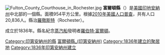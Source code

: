 {{Otheruses|富爾頓縣|subject=美國印地安納州的一個縣|other=同名的縣}}
{{Infobox U.S. County |
 county  = 富爾頓縣 |
 state = 印地安那州 |
 en county  = Fulton County |
 en state = Indiana |
 seal = |
 map size = 155 |
 founded = 1836年 |
 seat = [[羅徹斯特_(印地安納州)|羅徹斯特]] | 
 area = 954 [[km²|km²]] (369 [[square_mile|mi²]]) |
 area land  = 954 km² (369 mi²) |
 area water = 7 km² (3 mi²) |
 area percentage = 0.77% |
 census yr = 2010 |
 pop = 20,836 |
 density km = 21 | density mi = 56 |
 web = www.co.fulton.in.us |
|}}
[[File:Fulton_County_Courthouse_in_Rochester.jpg|thumb]]
'''富爾頓縣'''（{{lang-en|Fulton County}}）是[[美國|美國]][[印地安納州|印地安納州]]中北部的一個縣。面積954平方公里。根據[[2010年美國人口普查|2010年美國人口普查]]，共有人口20,836人。縣治[[羅徹斯特_(印地安納州)|羅徹斯特]]（Rochester）。

成立於1836年。縣名紀念[[蒸汽船|蒸汽船]]發明者[[羅伯特·富爾頓|羅伯特·富爾頓]]。

{{印第安納州}}
{{富爾頓縣 (印地安納州)}}
{{Authority control}}

{{DEFAULTSORT:Fulton County}}
[[Category:印第安納州的縣|Category:印第安納州的縣]]
[[Category:富爾頓縣_(印第安納州)|]]
[[Category:1836年建立的聚居地|Category:1836年建立的聚居地]]
[[Category:1836年印第安納州建立|Category:1836年印第安納州建立]]

{{Indiana-geo-stub}}